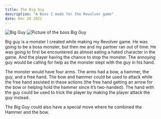 ```yaml
---
title: The Big Guy
description: "A Boss I made for the Revolver game"
date: Dec 28 2021
---
```



![Big Guy](/images/big-guy.png)
<Image
        src="/images/big-guy.png"
        alt="Picture of the boss Big Guy"
        width={500} 
        height={500}
      />


Big guy is a monster I created while making my Revolver game.
He was going to be a boss monster, but then me and my partner ran out of time. 
He was going to first be encountered as almost eating a hated character in the game. And the player having the chance to stop the monster. The annoying guy would be calling for help as the monster slept with the guy in his hand.

The monster would have four arms. The arms had a bow, a hammer, the guy, and a free hand. 
The bow and hammer could be used to attack while the free hand assisted in these actions (the free hand getting an arrow for the bow or helping hold the hammer since it’s two-handed). 
The hand with the guy could be used to trick the player by making the player attack the guy instead.


The Big Guy could also have a special move where he combined the Hammer and the bow.


